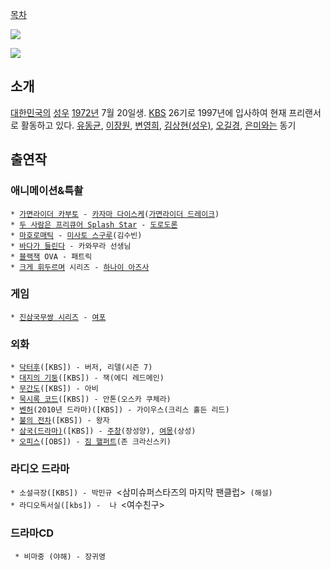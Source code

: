 [[목차]]

<img src="http://cfs.tistory.com/custom/blog/163/1633289/skin/images/임진응2.png?=1893259617">

<img src=http://cfs.tistory.com/custom/blog/163/1633289/skin/images/임진응.jpg?=1172794890">

== 소개 ==
[[대한민국]]의 [[성우]] [[1972년]] 7월 20일생. [[KBS]] 26기로 1997년에 입사하여 현재 프리랜서로 활동하고 있다. [[유동균]], [[이장원]], [[변영희]], [[김상현(성우)]], [[오길경]], [[은미]]와는 동기

== 출연작 ==
=== 애니메이션&특촬 ===
 * [[가면라이더 카부토]] - [[카자마 다이스케]]([[드레이크(가면라이더 카부토)|가면라이더 드레이크]])
 * [[두 사람은 프리큐어 Splash Star]] - [[도로도론]]
 * [[마호로매틱]] - [[미사토 스구루]](김수빈)
 * [[바다가 들린다]] - 카와무라 선생님
 * [[블랙잭]] OVA - 패트릭 
 * [[크게 휘두르며]] 시리즈 - [[하나이 아즈사]]

=== 게임 ===
 * [[진삼국무쌍 시리즈]] - [[여포]]

=== 외화 ===
 * [[닥터후]]([KBS]) - 버저, 리델(시즌 7)
 * [[대지의 기둥]]([KBS]) - 잭(에디 레드메인)
 * [[무간도]]([KBS]) - 아비
 * [[묵시록 코드]]([KBS]) - 안톤(오스카 쿠체라)
 * [[벤허]](2010년 드라마)([KBS]) - 가이우스(크리스 홀든 리드)
 * [[불의 전차]]([KBS]) - 왕자
 * [[삼국(드라마)]]([KBS]) - [[주창]](장성양), [[여몽]](상성)
 * [[오피스]]([OBS]) - [[짐 핼퍼트]](존 크라신스키)

=== 라디오 드라마 ===
 * 소설극장([KBS]) - 박민규 <삼미슈퍼스타즈의 마지막 팬클럽> (해설)
 * 라디오독서실([kbs]) -  나 <여수친구>
=== 드라마CD ===
  * 비마중 (야해) - 장귀영
